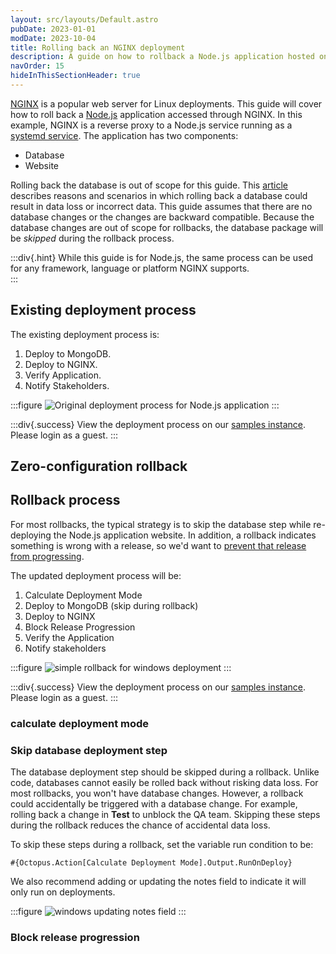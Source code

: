 ```yaml
---
layout: src/layouts/Default.astro
pubDate: 2023-01-01
modDate: 2023-10-04
title: Rolling back an NGINX deployment
description: A guide on how to rollback a Node.js application hosted on NGINX
navOrder: 15
hideInThisSectionHeader: true
---
```


[NGINX](https://nginx.org) is a popular web server for Linux deployments.  This guide will cover how to roll back a [Node.js](https://nodejs.org/en/) application accessed through NGINX.  In this example, NGINX is a reverse proxy to a Node.js service running as a [systemd service](https://wiki.debian.org/systemd/Services). The application has two components:

- Database
- Website

Rolling back the database is out of scope for this guide.  This [article](https://yamldoc.liuyan.wang/blog/database-rollbacks-pitfalls) describes reasons and scenarios in which rolling back a database could result in data loss or incorrect data.  This guide assumes that there are no database changes or the changes are backward compatible. Because the database changes are out of scope for rollbacks, the database package will be *skipped* during the rollback process.

:::div{.hint}
While this guide is for Node.js, the same process can be used for any framework, language or platform NGINX supports.  
:::

## Existing deployment process

The existing deployment process is:

1. Deploy to MongoDB.
1. Deploy to NGINX.
1. Verify Application.
1. Notify Stakeholders.

:::figure
![Original deployment process for Node.js application](/docs/deployments/patterns/rollbacks/nginx/images/rollback-nginx-original-process.png)
:::

:::div{.success}
View the deployment process on our [samples instance](https://samples.octopus.app/app#/Spaces-762/projects/01-octofx-original/deployments/process).  Please login as a guest.
:::

## Zero-configuration rollback

<ZeroConfigRollback />

## Rollback process

For most rollbacks, the typical strategy is to skip the database step while re-deploying the Node.js application website.  In addition, a rollback indicates something is wrong with a release, so we'd want to [prevent that release from progressing](/docs/releases/prevent-release-progression).

The updated deployment process will be:

1. Calculate Deployment Mode
1. Deploy to MongoDB (skip during rollback)
1. Deploy to NGINX
1. Block Release Progression
1. Verify the Application
1. Notify stakeholders

:::figure
![simple rollback for windows deployment](/docs/deployments/patterns/rollbacks/nginx/images/rollback-nginx-simple-rollback.png)
:::

:::div{.success}
View the deployment process on our [samples instance](https://samples.octopus.app/app#/Spaces-762/projects/bestbags-rollback/deployments/process).  Please login as a guest.
:::

### calculate deployment mode

<CalculateDeploymentMode />

### Skip database deployment step

The database deployment step should be skipped during a rollback.  Unlike code, databases cannot easily be rolled back without risking data loss.  For most rollbacks, you won't have database changes.  However, a rollback could accidentally be triggered with a database change.  For example, rolling back a change in **Test** to unblock the QA team.   Skipping these steps during the rollback reduces the chance of accidental data loss.  

To skip these steps during a rollback, set the variable run condition to be:

```
#{Octopus.Action[Calculate Deployment Mode].Output.RunOnDeploy}
```

We also recommend adding or updating the notes field to indicate it will only run on deployments.

:::figure
![windows updating notes field](/docs/deployments/patterns/rollbacks/nginx/images/rollback-nginx-notes-field.png)
:::

### Block release progression

<PreventReleaseProgression />